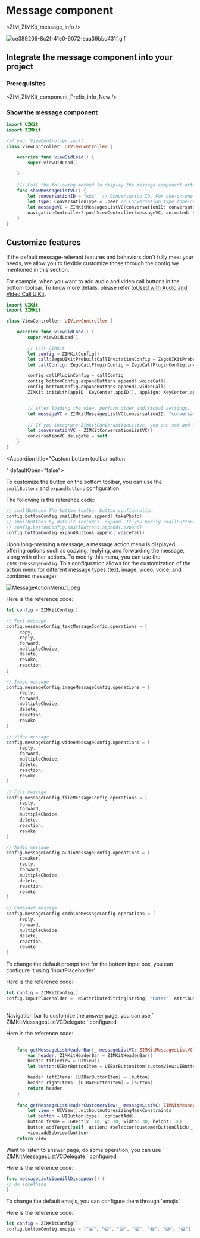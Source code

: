 # Message component


<ZIM_ZIMKit_message_info />

<Frame width="200" height="auto" caption="">
    <img src="https://media-resource.spreading.io/docuo/workspace735/535aa5d0e4329361d2ee094d9a68f56d/f2774e4b3b.gif" alt="ce389206-8c2f-41e0-9072-eaa39bbc431f.gif"/>
</Frame>

## Integrate the message component into your project

### Prerequisites


<ZIM_ZIMKIt_component_Prefix_info_New />

###  Show the message component

```swift ViewController.swift {1,2,13-18}
import UIKit
import ZIMKit

/// your ViewController.swift
class ViewController: UIViewController {

    override func viewDidLoad() {
        super.viewDidLoad()
        
    }
    
    /// Call the following method to display the message component after login succeeded.
    func showMessageListVC() {
        let conversationID = "xxx"  // Conversation ID. For one-on-one chats, it refers to the peer's userID. For group chats, it refers to the GroupID. 
        let type: ConversationType = .peer // Conversation type (one-on-one chats or group chats). 
        let messageVC = ZIMKitMessagesListVC(conversationID: conversationID, type: type)
        navigationController?.pushViewController(messageVC, animated: true)
    }
}
```


## Customize features

If the default message-relevant features and behaviors don't fully meet your needs, we allow you to flexibly customize those through the config we mentioned in this section.

<Accordion title="Audio and video calls" defaultOpen="false">

For example, when you want to add audio and video call buttons in the bottom toolbar. To know more details, please refer to<a href="../04-Advanced%20features/01-Use%20in%20conjunction%20with%20Call%20Kit.mdx">Used with Audio and Video Call UIKit</a>.
```swift ViewController.swift {48,49}
import UIKit
import ZIMKit

class ViewController: UIViewController {

    override func viewDidLoad() {
        super.viewDidLoad()

        // init ZIMKit 
        let config = ZIMKitConfig()
        let call:ZegoUIKitPrebuiltCallInvitationConfig = ZegoUIKitPrebuiltCallInvitationConfig(notifyWhenAppRunningInBackgroundOrQuit: true, isSandboxEnvironment: true, certificateIndex: .firstCertificate)
        let callConfig: ZegoCallPluginConfig = ZegoCallPluginConfig(invitationConfig: call, resourceID: "zegouikit_call")

        config.callPluginConfig = callConfig
        config.bottomConfig.expandButtons.append(.voiceCall)
        config.bottomConfig.expandButtons.append(.videoCall)
        ZIMKit.initWith(appID: KeyCenter.appID(), appSign: KeyCenter.appSign(), config: config)


        // After loading the view, perform other additional settings.
        let messageVC = ZIMKitMessagesListVC(conversationID: "conversationID", type: .peer)
        
        // If you integrate ZimkitConVersationListvc, you can set and listen to delegate to receive notifications related to message -related notifications.
        let conversationVC = ZIMKitConversationListVC()
        conversationVC.delegate = self
    }
}
```

</Accordion>

<Accordion title="Custom bottom toolbar button

" defaultOpen="false">

To customize the button on the bottom toolbar, you can use the `smallButtons` and `expandButtons` configuration:

The following is the reference code:

```swift
// smallButtons The bottom toolbar button configuration
config.bottomConfig.smallButtons.append(.takePhoto)      
// smallButtons by default includes .expand. If you modify smallButtons and also want to display the configuration UI for expandButtons, please make sure that .expand is included in smallButtons.
// config.bottomConfig.smallButtons.append(.expand)
config.bottomConfig.expandButtons.append(.voiceCall)  
```

</Accordion>

<Accordion title="Modify the message action menu" defaultOpen="false">

Upon long-pressing a message, a message action menu is displayed, offering options such as copying, replying, and forwarding the message, along with other actions. To modify this menu, you can use the `ZIMKitMessageConfig`. This configuration allows for the customization of the action menu for different message types (text, image, video, voice, and combined message):

<Frame width="40%" height="auto">
  <img src="https://media-resource.spreading.io/docuo/workspace564/27e54a759d23575969552654cb45bf89/961b3dc8ed.jpeg" alt="MessageActionMenu_1.jpeg"/>
</Frame>

Here is the reference code:

```swift
let config = ZIMKitConfig()

// Text message
config.messageConfig.textMessageConfig.operations = [
    .copy,               
    .reply,              
    .forward,            
    .multipleChoice,    
    .delete,             
    .revoke,             
    .reaction            
] 

// Image message
config.messageConfig.imageMessageConfig.operations = [
    .reply, 
    .forward, 
    .multipleChoice, 
    .delete, 
    .reaction, 
    .revoke
]

// Video message
config.messageConfig.videoMessageConfig.operations = [
    .reply, 
    .forward, 
    .multipleChoice, 
    .delete, 
    .reaction, 
    .revoke
]

// File message
config.messageConfig.fileMessageConfig.operations = [
    .reply, 
    .forward, 
    .multipleChoice, 
    .delete, 
    .reaction, 
    .revoke
]

// Audio message 
config.messageConfig.audioMessageConfig.operations = [
    .speaker,          
    .reply, 
    .forward, 
    .multipleChoice, 
    .delete, 
    .reaction, 
    .revoke
]

// Combined message
config.messageConfig.combineMessageConfig.operations = [
    .reply, 
    .forward, 
    .multipleChoice, 
    .delete, 
    .reaction, 
    .revoke
]
```

</Accordion>

<Accordion title="Modify the default input box text" defaultOpen="false">

To change the default prompt text for the bottom input box, you can configure it using 'inputPlaceholder'

Here is the reference code:
```swift
let config = ZIMKitConfig()
config.inputPlaceholder =  NSAttributedString(string: "Enter", attributes: [NSAttributedString.Key.foregroundColor: UIColor.black, 
                                                                            NSAttributedString.Key.font: UIFont.systemFont(ofSize: 15)])
```
</Accordion>

<Accordion title="Customize the top navigation bar" defaultOpen="false">
Navigation bar to customize the answer page, you can use ` ZIMKitMessagesListVCDelegate ` configured

Here is the reference code:
```swift
 
    func getMessageListHeaderBar(_ messageListVC: ZIMKitMessagesListVC) -> ZIMKitHeaderBar? {
        var header: ZIMKitHeaderBar = ZIMKitHeaderBar()
        header.titleView = UIView()
        let button:UIBarButtonItem = UIBarButtonItem(customView:UIButton(type: .infoLight))

        header.leftItems: [UIBarButtonItem] = [button]
        header.rightItems: [UIBarButtonItem] = [button]
        return header
    }
    
    func getMessageListHeaderCustomerview(_ messageListVC: ZIMKitMessagesListVC) -> UIView?
        let view = UIView().withoutAutoresizingMaskConstraints
        let button = UIButton(type: .contactAdd)
        button.frame = CGRect(x: 10, y: 10, width: 30, height: 30)
        button.addTarget(self, action: #selector(customerButtonClick(_:)), for: .touchUpInside)
        view.addSubview(button)
    return view
``` 
</Accordion>

<Accordion title="Destruction of the listening session page" defaultOpen="false">
Want to listen to answer page, do some operation, you can use ` ZIMKitMessagesListVCDelegate ` configured

Here is the reference code:
```swift
func messageListViewWillDisappear() {
// do something
}
```
</Accordion>

<Accordion title="Customize the emoji panel" defaultOpen="false">
To change the default emojis, you can configure them through 'emojis'

Here is the reference code:
```swift
let config = ZIMKitConfig()
config.bottomConfig.emojis = ["😀", "😃", "😄", "😁", "😆", "😅", "😂"]
```
</Accordion>
